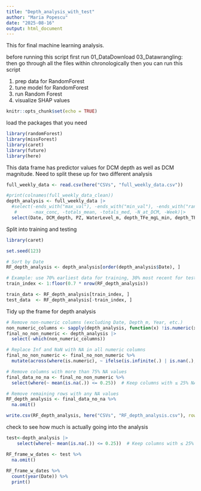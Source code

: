 ```yaml
---
title: "Depth_analysis_with_test"
author: "Maria Popescu"
date: "2025-08-16"
output: html_document
---
```

This for final machine learning analysis. 

before running this script first run
01_DataDownload
03_Datawrangling: then go through all the files within chronologically
then you can run this script

1. prep data for RandomForest
2. tune model for RandomForest
3. run Random Forest
4. visualize SHAP values

```r
knitr::opts_chunk$set(echo = TRUE)
```

load the packages that you need
```r
library(randomForest)
library(missForest)
library(caret)
library(future)
library(here)
```

This data frame has predictor values for DCM depth as well as DCM magnitude. 
Need to split these up for two different analysis

```r
full_weekly_data <- read.csv(here("CSVs", "full_weekly_data.csv"))

#print(colnames(full_weekly_data_clean))
depth_analysis <- full_weekly_data |>
  #select(-ends_with("max_val"), -ends_with("min_val"), -ends_with("range"), 
   #      -max_conc, -totals_mean, -totals_med, -N_at_DCM, -Week)|>
  select(Date, DCM_depth, PZ, WaterLevel_m, depth_TFe_mgL_min, depth_TFe_mgL_max, schmidt_stability, avg_airtemp_lagged, Precip_avg_lagged, PAR_umolm2s_Weekly_Avg_lagged, depth_np_ratio_min)
```

Split into training and testing

```r
library(caret)

set.seed(123)

# Sort by Date
RF_depth_analysis <- depth_analysis[order(depth_analysis$Date), ]

# Example: use 70% earliest data for training, 30% most recent for testing
train_index <- 1:floor(0.7 * nrow(RF_depth_analysis))

train_data <- RF_depth_analysis[train_index, ]
test_data  <- RF_depth_analysis[-train_index, ]
```



Tidy up the frame for depth analysis
```r
# Remove non-numeric columns (excluding Date, Depth_m, Year, etc.)
non_numeric_columns <- sapply(depth_analysis, function(x) !is.numeric(x) & !is.factor(x))
final_no_non_numeric <- depth_analysis |>
  select(-which(non_numeric_columns)) 

# Replace Inf and NaN with NA in all numeric columns
final_no_non_numeric <- final_no_non_numeric %>%
  mutate(across(where(is.numeric), ~ ifelse(is.infinite(.) | is.nan(.), NA, .)))

# Remove columns with more than 75% NA values
final_data_no_na <- final_no_non_numeric %>%
  select(where(~ mean(is.na(.)) <= 0.25))  # Keep columns with ≤ 25% NA

# Remove remaining rows with any NA values
RF_depth_analysis <- final_data_no_na %>%
  na.omit()

write.csv(RF_depth_analysis, here("CSVs", "RF_depth_analysis.csv"), row.names = FALSE)
```


check to see how much is actually going into the analysis
```r
test<-depth_analysis |>
    select(where(~ mean(is.na(.)) <= 0.25))  # Keep columns with ≤ 25% NA

RF_frame_w_dates <- test %>%
  na.omit()
 
RF_frame_w_dates %>%
  count(year(Date)) %>%
  print() 
  
```




